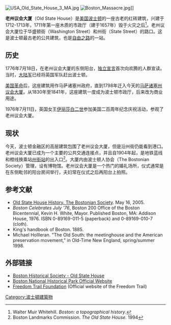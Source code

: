 {{Infobox_nrhp | name =老州议会大厦
| nrhp_type =nhl
| image =Old State House Boston Massachusetts2.jpg
| caption =
| location= [[波士顿|波士顿]]
| lat_degrees = 42 | lat_minutes = 21 | lat_seconds = 31.57 | lat_direction = N
| long_degrees = 71 | long_minutes = 3 | long_seconds = 28.1 | long_direction = W
| area =
| built =1713
| architect= 
| architecture= 乔治式
|designated_nrhp_type= 1960年10月9日
| added = 1966年10月15日
| governing_body = 波士顿人协会
| refnum=66000779<ref name="nris">{{cite web|url=http://www.nr.nps.gov/|title=National Register Information System|date=2007-01-23|work=National Register of Historic Places|publisher=National Park Service|deadurl=yes|archiveurl=https://web.archive.org/web/20071002195303/http://www.nr.nps.gov/|archivedate=2007-10-02}}</ref>
}}

[[File:USA_Old_State_House_3_MA.jpg|thumb]]
[[File:Boston_Massacre.jpg|right]]]]

'''老州议会大厦'''（Old State House）是[[美国|美国]][[波士顿|波士顿]]的一座古老的红砖建筑，兴建于1712-1713年，1711年第一座木质的市政厅（建于1657年）毁于火灾之后<ref>Walter Muir Whitehill. ''Boston: a topographical history''.</ref>。老州议会大厦位于华盛顿街（Washington Street）和州街（State Street）的路口。这是波士顿最古老的公共建筑，也是[[自由之路|自由之路]]的一站。 

== 历史 ==
1776年7月18日，在老州议会大厦的东侧阳台，[[独立宣言|独立宣言]]首次向欢腾的人群宣读。当时，[[大陆军|大陆军]]已经将英国军队赶出波士顿。 

[[美国革命|美国革命]]后，这座建筑用作马萨诸塞州政府，直到1798年迁入今天的[[马萨诸塞州议会大厦|马萨诸塞州议会大厦]]。从1830年至1841年，这座建筑一度成为波士顿市政厅，后来改为商业用途。
 
1976年7月11日，英国女王[[伊丽莎白二世|伊丽莎白二世]]参加美国二百周年纪念庆祝活动，参观了老州议会大厦。

== 现状 ==
今天，波士顿金融区的高层建筑包围了老州议会大厦，但是沿州街仍能看到港口。老州议会大厦已成为一个主要的公共交通连接点，并且自1904年起，是地铁蓝线和橙线换乘站[[州街站|州街站]]的出入口<ref>Boston Landmarks Commission. ''The Old State House''. 1994</ref>。大厦内由波士顿人协会（The Bostonian Society）管理，设有博物馆。老州议会大厦是一个热门的婚礼场所，仪式通常是在东侧毗邻的阳台房间举行，夫妇常在仪式之后再阳台上拍照。
{{start box}}
{{succession box |
 before=[[老南聚会所|老南聚会所]] |
 title=在波士顿[[自由之路|自由之路]]中的位置 |
 years= '''老州议会大厦''' |
 after= [[波士顿屠杀|波士顿屠杀]]遗址}}
{{end box}}

== 参考文献 ==
{{Reflist}}
* [https://web.archive.org/web/20060309104141/http://www.bostonhistory.org/old_state_hs_hist.php Old State House History. The Bostonian Society]. May 16, 2005.
* ''Boston Celebrates July '76'', Boston 200 Office of the Boston Bicentennial, Kevin H. White, Mayor. Published Boston, MA: Addison House, 1976. ISBN 0-89169-011-5 (paperback) and 0-89169-010-7 (cloth).
* King's handbook of Boston. 1885.
* Michael Hollleran. "The Old South: the meetinghouse and the American preservation movement," in Old-Time New England, spring/summer 1998.

== 外部链接 ==
{{Commons cat|Old State House, Boston}}
* [http://bostonhistory.org/ Boston Historical Society - Old State House] {{Wayback|url=http://bostonhistory.org/ |date=20200329201737 }}
* [http://www.nps.gov/bost/ Boston National Historical Park Official Website] {{Wayback|url=http://www.nps.gov/bost/ |date=20100801101038 }}
* [http://www.thefreedomtrail.org Freedom Trail Foundation] {{Wayback|url=http://www.thefreedomtrail.org/ |date=20120514012126 }} (Official website of the Freedom Trail)

{{Authority control}}
[[Category:波士頓建築物|Category:波士頓建築物]]